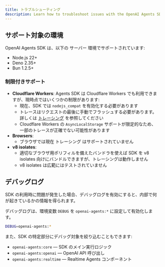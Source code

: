 ```yaml
---
title: トラブルシューティング
description: Learn how to troubleshoot issues with the OpenAI Agents SDK.
---
```


## サポート対象の環境

OpenAI Agents SDK は、以下の サーバー 環境でサポートされています:

- Node.js 22+
- Deno 2.35+
- Bun 1.2.5+

### 制限付きサポート

- **Cloudflare Workers**: Agents SDK は Cloudflare Workers でも利用できますが、現時点ではいくつかの制限があります:
  - 現在、SDK では `nodejs_compat` を有効化する必要があります
  - トレースはリクエストの最後に手動でフラッシュする必要があります。詳しくは [トレーシング](/openai-agents-js/ja/guides/tracing#export-loop-lifecycle) を参照してください
  - Cloudflare Workers の `AsyncLocalStorage` サポートが限定的なため、一部のトレースが正確でない可能性があります
- **Browsers**:
  - ブラウザでは現在 トレーシング はサポートされていません
- **v8 isolates**:
  - 適切なブラウザ用ポリフィルを備えたバンドラを使えば SDK を v8 isolates 向けにバンドルできますが、トレーシングは動作しません
  - v8 isolates は広範にはテストされていません

## デバッグログ

SDK の利用時に問題が発生した場合、デバッグログを有効にすると、内部で何が起きているかの情報を得られます。

デバッグログは、環境変数 `DEBUG` を `openai-agents:*` に設定して有効化します。

```bash
DEBUG=openai-agents:*
```

また、SDK の特定部分にデバッグ対象を絞り込むこともできます:

- `openai-agents:core` — SDK のメイン実行ロジック
- `openai-agents:openai` — OpenAI API 呼び出し
- `openai-agents:realtime` — Realtime Agents コンポーネント
